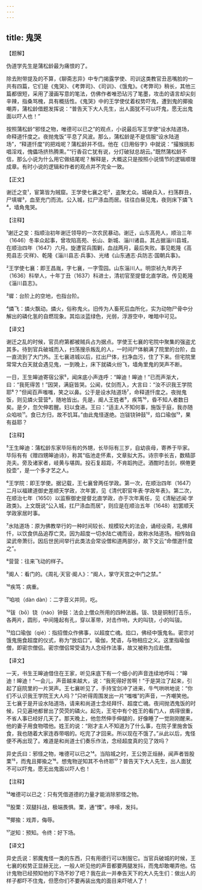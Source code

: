 ```yaml
---
---
---
```

title: 鬼哭
---




【题解】


伪道学先生是蒲松龄最为痛恨的了。

除去附带提及的不算，《聊斋志异》中专门揭露学使、司训这类教官丑恶嘴脸的一共有四篇，它们是《鬼哭》、《考弊司》、《司训》、《饿鬼》。《考弊司》稍长，其他三篇都很短，采用了漫画写意的笔法，仿佛作者唯恐玷污了笔墨，攻击的语言却尖刻辛辣，指桑骂槐，具有概括性。《鬼哭》中的王学使仗着权势吓鬼，遭到鬼的揶揄嘲弄，蒲松龄借题发挥说：“普告天下大人先生，出人面犹不可以吓鬼，愿无出鬼面以吓人也！”

按照蒲松龄“邪怪之物，唯德可以已之”的观点，小说最后写王学使“设水陆道场，命释道忏度之。夜抛鬼饭”平息了风波。那么，蒲松龄是不是信服“设水陆道场”，“释道忏度”的把戏呢？蒲松龄并不信。他在《日用俗字》中就说：“撮猴挑影唱淫戏，傀儡场挤热腾熏。”“行香召亡犹有说，分灯破狱总胡云。”既然蒲松龄不信，那么小说为什么用它做结尾呢？解释是，大概这只是按照小说情节的逻辑顺理成章。有时小说的逻辑和作者的观点并不完全一致。

【正文】

谢迁之变¹，宦第皆为贼窟。王学使七襄之宅²，盗聚尤众。城破兵入，扫荡群丑，尸填墀³，血至充门而流。公入城，扛尸涤血而居。往往白昼见鬼，夜则床下燐飞⁴，墙角鬼哭。





【注释】


¹谢迁之变：指顺治初年谢迁领导的一次农民暴动。谢迁，山东高苑人，顺治三年（1646）冬率众起事，曾攻陷高苑、长山、新城、淄川诸县。其占据淄川县城，在顺治四年（1647）六月。旋遭官兵围剿，血战两月，最后失败。事见乾隆《高苑县志·灾祥》、乾隆《淄川县志·兵事》、光绪《山东通志·兵防志·国朝兵事》。

²王学使七襄：即王昌胤，字七襄，一字雪园。山东淄川人。明崇祯九年丙子（1636）科举人，十年丁丑（1637）科进士，清初官至提督北直学政。传见乾隆《淄川县志》。

³墀：台阶上的空地，也指台阶。

⁴燐飞：燐火飘动。燐火，俗称鬼火。旧传为人畜死后血所化，实为动物尸骨中分解出的磷化氢的自燃现象。其焰淡蓝绿色，光弱，浮游空中，唯暗中可见。





【译文】


谢迁之乱的时候，官员府第都被贼兵占为据点。学使王七襄的宅院中聚集的强盗尤其多。待到官兵破城而入，扫荡搜杀叛乱的人，一时间尸体躺满了院里的台阶，血一直流到了大门外。王七襄进城以后，扛出尸体，扫净血污，住了下来。但宅院里常常大白天就会遇见鬼，一到晚上，床下就磷火纷飞，墙角里鬼的哭声不断。

一日，王生皞迪寄宿公家⁵，闻床底小声连呼：“皞迪！皞迪！”已而声渐大，曰：“我死得苦！”因哭，满庭皆哭。公闻，仗剑而入，大言曰：“汝不识我王学院耶⁶？”但闻百声嗤嗤，笑之以鼻。公于是设水陆道场⁷，命释道忏度之。夜抛鬼饭，则见燐火营营⁸，随地皆出。先是，阍人王姓者⁹，疾笃¹⁰，昏不知人者数日矣。是夕，忽欠伸若醒。妇以食进。王曰：“适主人不知何事，施饭于庭，我亦随众啗啖¹¹。食已方归，故不饥耳。”由此鬼怪遂绝。岂钹铙钟鼓¹²，焰口瑜伽¹³，果有益耶？





【注释】


⁵王生皞迪：蒲松龄东家毕际有的外甥，长毕际有三岁，自幼丧母，寄养于毕家。毕际有有《赠四甥皞迪诗》，称其“临池走怀素，文章拟大苏。诗宗李长吉，数精邵尧夫。旁及诸家者，岐黄与堪舆。投石复超距，不肯蹈拘迂。酒酣时击剑，棋倦更投壶”，是一个多才艺之人。

⁶王学院：即王学使。据记载，王七襄曾两任学政。第一次，在顺治四年（1647）二月以福建道御史差顺天学政，次年罢，见《清代职官年表·学政年表》。第二次，在顺治七年（1650）以监察御史提督北直学政，亦于次年离任，见《清秘述闻·学政类》。上文既说“公入城，扛尸涤血而居”，则应是在顺治五年（1648）初罢顺天学政家居时事。

⁷水陆道场：原为佛教举行的一种时间较长、规模较大的法会，诵经设斋，礼佛拜忏，以饮食供品追荐亡灵。因为超度一切水陆亡魂而设，故称水陆道场。相传始自梁武帝萧衍。因后世民间举行此类法会常设僧和道两部分，故下文云“命僧道忏度之”。

⁸营营：往来飞动的样子。

⁹阍人：看门的。《周礼·天官·阍人》：“阍人，掌守天宫之中门之禁。”

¹⁰疾笃：病重。

¹¹啗啖（dàn dàn）：二字音义并同，吃。

¹²钹（bō）铙（náo）钟鼓：法会上僧众所用的四种法器。钹、铙是铜制打击乐，各两片，圆形，中间隆起有孔，穿以革带，对击作响，大的叫铙，小的叫钹。

¹³焰口瑜伽（qié）：指招僧众作佛事，以超度亡魂。焰口，佛经中饿鬼名。密宗对饿鬼施食超度的仪式，称为“放焰口”。瑜伽，梵语，与物相应之义。这里指瑜伽僧，即密宗僧侣。密宗僧侣常受请为人念经作法事，故又被称为应赴僧。





【译文】


一天，书生王皞迪借住在王家，听见床底下有一个细小的声音连续地呼叫：“皞迪！皞迪！”一会儿，声音越来越大，说：“我死得好苦啊！”于是哭泣了起来，引起了庭院里的一片哭声。王七襄听见了，手持宝剑冲了进来，牛气哄哄地说：“你们不认识我王学院王大人吗？”只听得周围发出一片“嗤嗤”的声音，一齐嘲笑他。王七襄于是开设水陆道场，请来和尚道士念经拜忏、超度亡魂。夜间抛洒鬼饭的时候，只见遍地都冒出了荧荧的磷火。起先，王宅中有个姓王的看门人，病得很重，不省人事已经好几天了。那天晚上，他忽然伸手伸腿的，好像睡了一觉刚刚醒来。他的妻子用食物喂他。姓王的说：“刚才主人不知道为了什么事，在院子里施舍饭食，我也随着大家连吞带咽的。吃完了才回来。所以现在不饿了。”从此以后，鬼怪便不再出现了。难道是和尚道士们奏乐作法，念经超度真的见了效吗？

异史氏曰：邪怪之物，唯德可以已之¹⁴。当陷城之时，王公势正烜赫，闻声者皆股栗¹⁵，而鬼且揶揄之¹⁶。想鬼物逆知其不令终耶¹⁷？普告天下大人先生，出人面犹不可以吓鬼，愿无出鬼面以吓人也！





【注释】


¹⁴唯德可以已之：只有凭借道德的力量才能消除邪怪之物。

¹⁵股栗：双腿抖战，极端畏惧。栗，通“慄”。哆嗦，发抖。

¹⁶揶揄：戏弄，侮辱。

¹⁷逆知：预知。令终：好下场。





【译文】


异史氏说：邪魔鬼怪一类的东西，只有用德行可以制服它。当官兵破城的时候，王七襄的权势正显赫无比，一般人听见他的声音都要两腿发抖，而鬼却敢嘲弄他。估计鬼物已经预知他的下场不妙了吧？我在此一并奉告天下的大人先生们：做出人的样子都吓不住鬼，但愿你们不要再装出鬼的面目来吓唬人了！